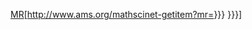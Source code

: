 <includeonly>[[數學評論|MR]][http://www.ams.org/mathscinet-getitem?mr={{{id|{{{1|}}}}}} {{{id|{{{1|}}}}}}]</includeonly><noinclude>
{{Documentation}}
</noinclude>